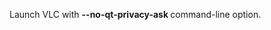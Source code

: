 {{howto|disable privacy network policies}}

Launch VLC with&nbsp;'''--no-qt-privacy-ask&nbsp;'''command-line option.

<br>

{{VSG}}